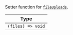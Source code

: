 Setter function for [`fileUploads`](../../../state-and-offline-support/contexts/message-input-context.mdx#fileuploads).

| Type              |
| ----------------- |
| `(files) => void` |
